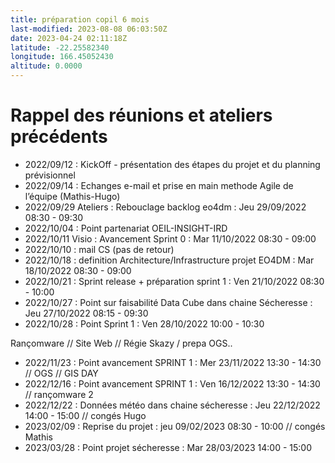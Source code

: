```yaml
---
title: préparation copil 6 mois
last-modified: 2023-08-08 06:03:50Z
date: 2023-04-24 02:11:18Z
latitude: -22.25582340
longitude: 166.45052430
altitude: 0.0000
---
```


# Rappel des réunions et ateliers précédents
- 2022/09/12 : KickOff - présentation des étapes du projet et du planning prévisionnel
- 2022/09/14 : Echanges e-mail et prise en main methode Agile de l'équipe (Mathis-Hugo)
- 2022/09/29 Ateliers : Rebouclage backlog eo4dm : Jeu 29/09/2022 08:30 - 09:30
- 2022/10/04 : Point partenariat OEIL-INSIGHT-IRD
- 2022/10/11 Visio : Avancement Sprint 0 : Mar 11/10/2022 08:30 - 09:00
- 2022/10/10 : mail CS (pas de retour)
- 2022/10/18 : definition Architecture/Infrastructure projet EO4DM : Mar 18/10/2022 08:30 - 09:00
- 2022/10/21 : Sprint release + préparation sprint 1 : Ven 21/10/2022 08:30 - 10:00
- 2022/10/27 : Point sur faisabilité Data Cube dans chaine Sécheresse : Jeu 27/10/2022 08:15 - 09:30
- 2022/10/28 : Point Sprint 1 : Ven 28/10/2022 10:00 - 10:30

Rançomware // Site Web // Régie Skazy / prepa OGS..

- 2022/11/23 : Point avancement SPRINT 1 : Mer 23/11/2022 13:30 - 14:30
// OGS // GIS DAY
- 2022/12/16 : Point avancement SPRINT 1 : Ven 16/12/2022 13:30 - 14:30
// rançomware 2
- 2022/12/22 : Données météo dans chaine sécheresse : Jeu 22/12/2022 14:00 - 15:00
// congés Hugo
- 2023/02/09 : Reprise du projet : jeu 09/02/2023 08:30 - 10:00
// congés Mathis
- 2023/03/28 : Point projet sécheresse : Mar 28/03/2023 14:00 - 15:00